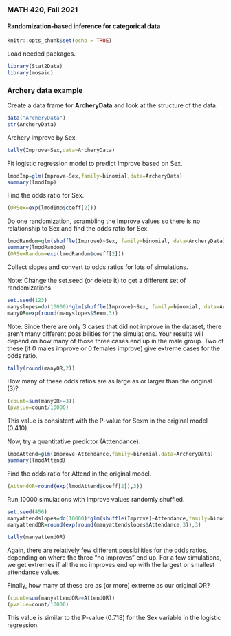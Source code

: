 ### MATH 420, Fall 2021
#### Randomization-based inference for categorical data


```r
knitr::opts_chunk$set(echo = TRUE)
```

Load needed packages.
```r
library(Stat2Data)
library(mosaic)
```

### Archery data example

Create a data frame for **ArcheryData** and look at the structure of the data.
```r
data("ArcheryData")
str(ArcheryData)
```

Archery Improve by Sex
```r
tally(Improve~Sex,data=ArcheryData)
```

Fit logistic regression model to predict Improve based on Sex.
```r
lmodImp=glm(Improve~Sex,family=binomial,data=ArcheryData)
summary(lmodImp)
```

Find the odds ratio for Sex.
```r
(ORSex=exp(lmodImp$coeff[2]))
```

Do one randomization, scrambling the Improve values so there is no relationship to Sex and find the odds ratio for Sex.
```r
lmodRandom=glm(shuffle(Improve)~Sex, family=binomial, data=ArcheryData)
summary(lmodRandom)
(ORSexRandom=exp(lmodRandom$coeff[2]))
```

Collect slopes and convert to odds ratios for lots of simulations. 

Note: Change the set.seed (or delete it) to get a different set of randomizations.
```r
set.seed(123)
manyslopes=do(10000)*glm(shuffle(Improve)~Sex, family=binomial, data=ArcheryData)$coeff[2]
manyOR=exp(round(manyslopes$Sexm,3))
```

Note: Since there are only 3 cases that did not improve in the dataset, there aren't many different possibilities for the simulations.  Your results will depend on how many of those three cases end up in the male group. Two of these (if 0 males improve or 0 females improve) give extreme cases for the odds ratio.
```r
tally(round(manyOR,2))
```

How many of these odds ratios are as large as or larger than the original (3)?
```r
(count=sum(manyOR>=3))
(pvalue=count/10000)
```

This value is consistent with the P-value for Sexm in the original model (0.410).

Now, try a quantitative predictor (Atttendance).
```r
lmodAttend=glm(Improve~Attendance,family=binomial,data=ArcheryData)
summary(lmodAttend)
```

Find the odds ratio for Attend in the original model.
```r
(AttendOR=round(exp(lmodAttend$coeff[2]),3))
```

Run 10000 simulations with Improve values randomly shuffled.
```r
set.seed(456)
manyattendslopes=do(10000)*glm(shuffle(Improve)~Attendance,family=binomial,data=ArcheryData)$coeff[2]
manyattendOR=round(exp(round(manyattendslopes$Attendance,3)),3)
```

```r
tally(manyattendOR)
```

Again, there are relatively few different possibilities for the odds ratios, depending on where the three "no improves" end up.  For a few simulations, we get extremes if all the no improves end up with the largest or smallest attendance values. 

Finally, how many of these are as (or more) extreme as our original OR?
```r
(count=sum(manyattendOR>=AttendOR))
(pvalue=count/10000)
```

This value is similar to the P-value (0.718) for the Sex variable in the logistic regression. 